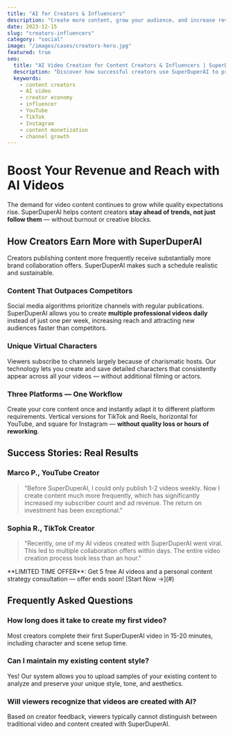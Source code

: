 ```yaml
---
title: "AI for Creators & Influencers"
description: "Create more content, grow your audience, and increase revenue with AI-powered video creation"
date: 2023-12-15
slug: "creators-influencers"
category: "social"
image: "/images/cases/creators-hero.jpg"
featured: true
seo:
  title: "AI Video Creation for Content Creators & Influencers | SuperDuperAI"
  description: "Discover how successful creators use SuperDuperAI to produce quality content faster than competitors. Join them today!"
  keywords:
    - content creators
    - AI video
    - creator economy
    - influencer
    - YouTube
    - TikTok
    - Instagram
    - content monetization
    - channel growth
---
```


# Boost Your Revenue and Reach with AI Videos

The demand for video content continues to grow while quality expectations rise. SuperDuperAI helps content creators **stay ahead of trends, not just follow them** — without burnout or creative blocks.

<FeatureGrid>
  <Feature
    title="Rapid Content Production"
    description="Create complete videos in minutes instead of hours"
    icon="speed"
  />
  <Feature
    title="Consistent Characters"
    description="LoRA technology preserves your character details across all videos"
    icon="users"
  />
  <Feature
    title="Multi-Platform Adaptation"
    description="One content in formats for TikTok, YouTube and Instagram without rework"
    icon="layout"
  />
</FeatureGrid>

## How Creators Earn More with SuperDuperAI

Creators publishing content more frequently receive substantially more brand collaboration offers. SuperDuperAI makes such a schedule realistic and sustainable.

### Content That Outpaces Competitors

Social media algorithms prioritize channels with regular publications. SuperDuperAI allows you to create **multiple professional videos daily** instead of just one per week, increasing reach and attracting new audiences faster than competitors.

### Unique Virtual Characters

Viewers subscribe to channels largely because of charismatic hosts. Our technology lets you create and save detailed characters that consistently appear across all your videos — without additional filming or actors.

### Three Platforms — One Workflow

Create your core content once and instantly adapt it to different platform requirements. Vertical versions for TikTok and Reels, horizontal for YouTube, and square for Instagram — **without quality loss or hours of reworking**.

## Success Stories: Real Results

### Marco P., YouTube Creator

> "Before SuperDuperAI, I could only publish 1-2 videos weekly. Now I create content much more frequently, which has significantly increased my subscriber count and ad revenue. The return on investment has been exceptional."

### Sophia R., TikTok Creator

> "Recently, one of my AI videos created with SuperDuperAI went viral. This led to multiple collaboration offers within days. The entire video creation process took less than an hour."

<CTABox>
  **LIMITED TIME OFFER**: Get 5 free AI videos and a personal content strategy
  consultation — offer ends soon! [Start Now →](#)
</CTABox>

## Frequently Asked Questions

### How long does it take to create my first video?

Most creators complete their first SuperDuperAI video in 15-20 minutes, including character and scene setup time.

### Can I maintain my existing content style?

Yes! Our system allows you to upload samples of your existing content to analyze and preserve your unique style, tone, and aesthetics.

### Will viewers recognize that videos are created with AI?

Based on creator feedback, viewers typically cannot distinguish between traditional video and content created with SuperDuperAI.
